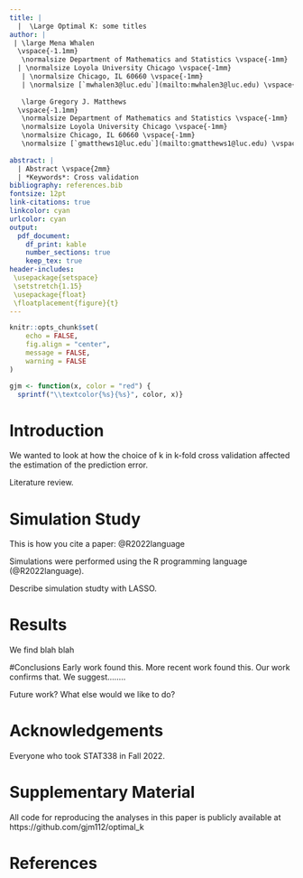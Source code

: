 ```yaml
---
title: |
  |  \Large Optimal K: some titles
author: |
 | \large Mena Whalen 
  \vspace{-1.1mm}
   \normalsize Department of Mathematics and Statistics \vspace{-1mm}
  | \normalsize Loyola University Chicago \vspace{-1mm}
   | \normalsize Chicago, IL 60660 \vspace{-1mm}
   | \normalsize [`mwhalen3@luc.edu`](mailto:mwhalen3@luc.edu) \vspace{-1mm}
  
   \large Gregory J. Matthews 
  \vspace{-1.1mm}
   \normalsize Department of Mathematics and Statistics \vspace{-1mm}
   \normalsize Loyola University Chicago \vspace{-1mm}
   \normalsize Chicago, IL 60660 \vspace{-1mm}
   \normalsize [`gmatthews1@luc.edu`](mailto:gmatthews1@luc.edu) \vspace{-1mm}
   
abstract: |
  | Abstract \vspace{2mm}
  | *Keywords*: Cross validation  
bibliography: references.bib
fontsize: 12pt
link-citations: true
linkcolor: cyan
urlcolor: cyan
output:
  pdf_document:
    df_print: kable
    number_sections: true
    keep_tex: true
header-includes:
 \usepackage{setspace}
 \setstretch{1.15}
 \usepackage{float}
 \floatplacement{figure}{t}
---
```


```r
knitr::opts_chunk$set(
	echo = FALSE,
	fig.align = "center",
	message = FALSE,
	warning = FALSE
)

gjm <- function(x, color = "red") {
  sprintf("\\textcolor{%s}{%s}", color, x)}
```

\newpage

# Introduction {#sec:intro}
We wanted to look at how the choice of k in k-fold cross validation affected the estimation of the prediction error. 

Literature review.

# Simulation Study
This is how you cite a paper: @R2022language

Simulations were performed using the R programming language (@R2022language).  

Describe simulation studty with LASSO.

# Results
We find blah blah

#Conclusions 
Early work found this.  More recent work found this.  Our work confirms that.  We suggest........ 

Future work?  What else would we like to do?  

# Acknowledgements {-}

Everyone who took STAT338 in Fall 2022.   

# Supplementary Material {-}

All code for reproducing the analyses in this paper is publicly available at https://github.com/gjm112/optimal_k

# References
